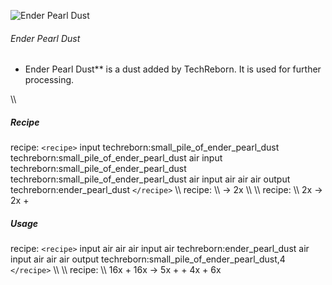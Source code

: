 ![Ender Pearl Dust](/mods/techreborn/ender_pearl_dust.png)

###### Ender Pearl Dust

- Ender Pearl Dust** is a dust added by TechReborn. It is used
        for further processing.

\\\\

##### Recipe

<Mcitem id="minecraft:crafting_table"/> recipe:
`<recipe>` input techreborn:small_pile_of_ender_pearl_dust
techreborn:small_pile_of_ender_pearl_dust air input
techreborn:small_pile_of_ender_pearl_dust
techreborn:small_pile_of_ender_pearl_dust air input air air air output
techreborn:ender_pearl_dust `</recipe>` \\\\
<Mcitem id="techreborn:grinder"/> recipe: \\\\
<Mcitem id="minecraft:ender_pearl"/> -\>
2x<Mcitem id="techreborn:ender_pearl_dust"/> \\\\
\\\\ <Mcitem id="techreborn:industrial_centrifuge"/>
recipe: \\\\
2x<Mcitem id="techreborn:ender_eye_dust"/> -\>
2x<Mcitem id="techreborn:ender_pearl_dust"/> +
<Mcitem id="minecraft:blaze_powder"/>

##### Usage

<Mcitem id="minecraft:crafting_table"/> recipe:
`<recipe>` input air air air input air
techreborn:ender_pearl_dust air input air air air output
techreborn:small_pile_of_ender_pearl_dust,4 `</recipe>` \\\\ \\\\
<Mcitem id="techreborn:industrial_electrolyzer"/>
recipe: \\\\
16x<Mcitem id="techreborn:ender_pearl_dust"/> +
16x<Mcitem id="techreborn:empty_cell"/> -\>
5x<Mcitem id="techreborn:nitrogen_cell"/> +
<Mcitem id="techreborn:beryllium_cell"/> +
4x<Mcitem id="techreborn:potassium_cell"/> +
6x<Mcitem id="techreborn:chlorite_cell"/>

